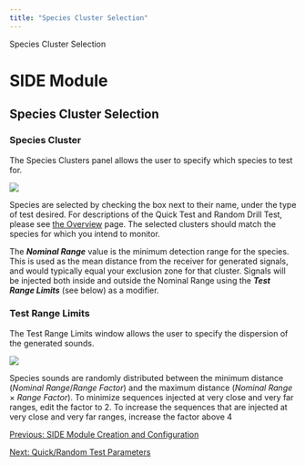 ```yaml
---
title: "Species Cluster Selection"
---
```

 Species Cluster Selection  

SIDE Module
===========

Species Cluster Selection
-------------------------

### Species Cluster

The Species Clusters panel allows the user to specify which species to test for.

![](images/SIDESpClusters.PNG)  
  
  

Species are selected by checking the box next to their name, under the type of test desired. For descriptions of the Quick Test and Random Drill Test, please see [the Overview](SIDE_Overview.html#tests) page. The selected clusters should match the species for which you intend to monitor.

The **_Nominal Range_** value is the minimum detection range for the species. This is used as the mean distance from the receiver for generated signals, and would typically equal your exclusion zone for that cluster. Signals will be injected both inside and outside the Nominal Range using the **_Test Range Limits_** (see below) as a modifier.

  

### Test Range Limits

The Test Range Limits window allows the user to specify the dispersion of the generated sounds.

![](images/SIDETestRangeLim.PNG)  
  

Species sounds are randomly distributed between the minimum distance (_Nominal Range_/_Range Factor_) and the maximum distance (_Nominal Range_ × _Range Factor_). To minimize sequences injected at very close and very far ranges, edit the factor to 2. To increase the sequences that are injected at very close and very far ranges, increase the factor above 4

  
  
  

[Previous: SIDE Module Creation and Configuration](SIDE_Configure.html)

[Next: Quick/Random Test Parameters](SIDE_TestParams.html)